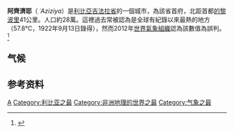 {{Expand language|1=ar|time=2021-04-19T08:36:55+00:00}}
{{Infobox settlement
<!--See the Table at Infobox Settlement for all fields and descriptions of usage-->
<!-- Basic info  ---------------->
|official_name          = 阿齐济耶
|other_name             =
|native_name            = العزيزية
|nickname               = 
|settlement_type        = <!--For Town or Village (Leave blank for the default City)-->
|motto                  =
<!-- images and maps  ----------->
|image_skyline          = 
|imagesize              = 
|image_caption          = 
|image_flag             = 
|flag_size              =
|image_seal             = 
|seal_size              =
|image_shield           = 
|shield_size            =
|image_blank_emblem     =
|blank_emblem_type      =
|blank_emblem_size      =
|image_map              = 
|mapsize                = 
|map_caption            = 
|image_map1             = 
|mapsize1               = 
|map_caption1           = 
|image_dot_map          =
|dot_mapsize            =
|dot_map_caption        =
|dot_x =  |dot_y =
|pushpin_map            = Libya<!-- the name of a location map as per http://en.wikipedia.org/wiki/Template:Location_map -->
|pushpin_label_position =bottom
|pushpin_map_caption    =阿齐济耶在利比亚的位置
<!-- Location ------------------>
|coordinates_region     = LY
|subdivision_type       = Country
|subdivision_name       = {{flag|Libya}}
|subdivision_type1      = 省
|subdivision_name1      = [[吉法拉省|吉法拉省]]
|subdivision_type2      = 
|subdivision_name2      = 
|subdivision_type3      = 
|subdivision_name3      = 
|subdivision_type4      = 
|subdivision_name4      =
<!-- Politics ----------------->
|government_footnotes   =
|government_type        =
|leader_title           =
|leader_name            =
|leader_title1          =  <!-- for places with, say, both a mayor and a city manager -->
|leader_name1           =
|leader_title2          =
|leader_name2           =
|leader_title3          =
|leader_name3           =
|leader_title4          =
|leader_name4           =
|established_title      =  <!-- Settled -->
|established_date       = 
|established_title2     =  <!-- Incorporated (town) -->
|established_date2      = 
|established_title3     =  <!-- Incorporated (city) -->
|established_date3      =
<!-- Area    --------------------->
|area_magnitude         = 
|unit_pref                =Imperial <!--Enter: Imperial, if Imperial (metric) is desired-->
|area_footnotes           =
|area_total_km2           = <!-- ALL fields dealing with a measurements are subject to automatic unit conversion-->
|area_land_km2            = <!--See table @ Template:Infobox Settlement for details on automatic unit conversion-->
|area_water_km2           =
|area_total_sq_mi         =
|area_land_sq_mi          =
|area_water_sq_mi         =
|area_water_percent       =
|area_urban_km2           =
|area_urban_sq_mi         =
|area_metro_km2           =
|area_metro_sq_mi         =
|area_blank1_title        =
|area_blank1_km2          =
|area_blank1_sq_mi        =
<!-- Population   ----------------------->
|population_as_of               =2004
|population_footnotes           =<ref name=wolfram>{{Cite web |url=http://www.wolframalpha.com/input/?i=al-Aziziyah%2C+Libya |title=Wolfram Alpha |access-date=2011-12-29 |archive-date=2017-04-02 |archive-url=https://web.archive.org/web/20170402071829/http://www.wolframalpha.com/input/?i=al-Aziziyah%2C+Libya |dead-url=no }}</ref>
|population_note                =
|population_total               =287407
|population_density_km2         =
|population_density_sq_mi       =
|population_metro               =
|population_density_metro_km2   =
|population_density_metro_sq_mi =
|population_urban               =
|population_density_urban_km2   =
|population_density_urban_sq_mi =
|population_blank1_title        =Ethnicities
|population_blank1              =
|population_blank2_title        =Religions
|population_blank2              =
|population_density_blank1_km2 =   
|population_density_blank1_sq_mi =
<!-- General information  --------------->
|timezone               = [[UTC|UTC]] + 2
|utc_offset             = 
|timezone_DST           = 
|utc_offset_DST         = 
|latd=32 |latm=31 |lats=51 |latNS=N
|longd=13|longm=01|longs=16|longEW=E
|elevation_footnotes    =  <ref name=wolfram/>
|elevation_m            = 119
|elevation_ft           =
<!-- Area/postal codes & others -------->
|postal_code_type       =  <!-- enter ZIP code, Postcode, Post code, Postal code... -->
|postal_code            =
|area_code              =
|blank_name             =
|blank_info             =
|blank1_name            =
|blank1_info            =
|website                = 
|footnotes              = 
}}
'''阿齊濟耶'''（{{lang-ar|العزيزية}} ''ʿAziziya''）是[[利比亞|利比亞]][[吉法拉省|吉法拉省]]的一個城市，為該省首府，北距首都[[的黎波里|的黎波里]]41公里。人口約28萬。這裡過去常被認為是全球有紀錄以來最熱的地方（57.8℃，1922年9月13日錄得），然而2012年[[世界氣象組織|世界氣象組織]]認為該數值為誤判。<ref>{{cite web|url=http://public.wmo.int/en/media/press-release/no-956-ninety-year-old-world-temperature-record-el-azizia-libya-invalid-improved|title=WMO Press release No. 956|date=13 September 2012|publisher=World Meteorological Organization|access-date=2021-01-20|archive-date=2020-11-22|archive-url=https://web.archive.org/web/20201122220222/https://public.wmo.int/en/media/press-release/no-956-ninety-year-old-world-temperature-record-el-azizia-libya-invalid-improved|dead-url=no}}</ref>

==气候==
{{Weather box
|location = ‘利比亚阿齐济耶市 (1920–1942)
|metric first = Yes
|single line = Yes
|Jan record high C = 33.1
|Feb record high C = 37.5
|Mar record high C = 44.5
|Apr record high C = 48.3
|May record high C = 51.9
|Jun record high C = 51.0
|Jul record high C = 51.0
|Aug record high C = 56.0
|Sep record high C = 57.8
|Oct record high C = 50.2
|Nov record high C = 41.6
|Dec record high C = 32.6 
|Jan high C = 23.9
|Feb high C = 27.5
|Mar high C = 31.2
|Apr high C = 35.1
|May high C = 39.8
|Jun high C = 45.2
|Jul high C = 47.4
|Aug high C = 47.2
|Sep high C = 43.3
|Oct high C = 37.8
|Nov high C = 28.5
|Dec high C = 24.3
|year high C = 35.5
|Jan mean C = 15.1
|Feb mean C = 19.9
|Mar mean C = 22.1
|Apr mean C = 27.3
|May mean C = 32.5
|Jun mean C = 37.6
|Jul mean C = 39.2
|Aug mean C = 38.3
|Sep mean C = 35.5
|Oct mean C = 29.4
|Nov mean C = 20.6
|Dec mean C = 16.9
|year mean C = 27.4
|Jan low C = 8.8
|Feb low C = 12.3
|Mar low C = 17.5
|Apr low C = 19.5
|May low C = 25.2
|Jun low C = 30
|Jul low C = 31
|Aug low C = 29.4
|Sep low C = 27.7
|Oct low C = 21
|Nov low C = 12.7
|Dec low C = 9.5
|Year low C = 19.3
|Jan record low C = -1
|Feb record low C = -2
|Mar record low C = 1
|Apr record low C = 2
|May record low C = 8
|Jun record low C = 11
|Jul record low C = 9
|Aug record low C = 12
|Sep record low C = 11
|Oct record low C = 7
|Nov record low C = 1
|Dec record low C = 0
|year record low C = -2
|Jan humidity= 66
|Feb humidity= 62
|Mar humidity= 56
|Apr humidity= 54
|May humidity= 51
|Jun humidity= 41
|Jul humidity= 52
|Aug humidity= 54
|Sep humidity= 56
|Oct humidity= 63
|Nov humidity= 65
|Dec humidity= 69
|year humidity= 57.4
|Jan rain mm = 46
|Feb rain mm = 27
|Mar rain mm = 12
|Apr rain mm = 16
|May rain mm = 2
|Jun rain mm = 1
|Jul rain mm = 0
|Aug rain mm = 1
|Sep rain mm = 6
|Oct rain mm = 27
|Nov rain mm = 39
|Dec rain mm = 74
|year rain mm= 251
|Jan rain days = 8
|Feb rain days = 5
|Mar rain days = 5
|Apr rain days = 3
|May rain days = 1
|Jun rain days = 0
|Jul rain days = 0
|Aug rain days = 0
|Sep rain days = 2
|Oct rain days = 5
|Nov rain days = 6
|Dec rain days = 8
|year rain days= 43
|Jan sun = 204.6
|Feb sun = 209.1
|Mar sun = 235.6
|Apr sun = 250
|May sun = 316.2
|Jun sun = 312
|Jul sun = 375.1
|Aug sun = 353.4
|Sep sun = 270
|Oct sun = 244.9
|Nov sun = 213
|Dec sun = 198.4
|year sun = 3187
|Jan percentsun = 66
|Feb percentsun = 64
|Mar percentsun = 65
|Apr percentsun = 63
|May percentsun = 74
|Jun percentsun = 71
|Jul percentsun = 87
|Aug percentsun = 86
|Sep percentsun = 72
|Oct percentsun = 71
|Nov percentsun = 66
|Dec percentsun = 65
|year percentsun = 72.7
|source 1 = <ref>http://www.wunderground.com/blog/weatherhistorian/comment.html?entrynum=2</ref>
|source 2 = <ref>http://www.myweather2.com/City-Town/Libya/Al-aziziyah/climate-profile.aspx?month=12</ref>
|date = July 2015
}}

==参考资料==
{{reflist}}

[[Category:利比亚省会|A]]
[[Category:利比亚之最|Category:利比亚之最]]
[[Category:非洲地理的世界之最|Category:非洲地理的世界之最]]
[[Category:气象之最|Category:气象之最]]